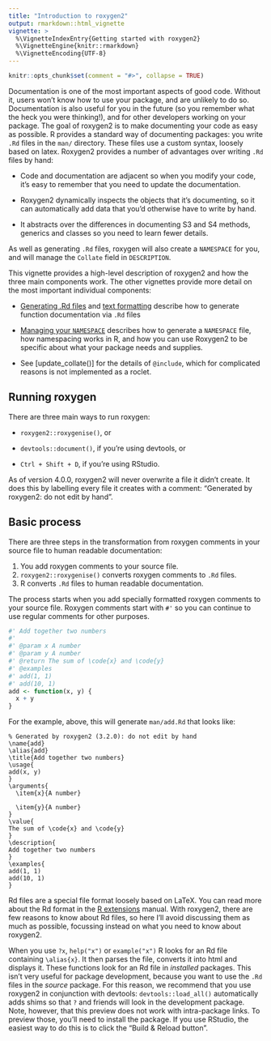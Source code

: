 ```yaml
---
title: "Introduction to roxygen2"
output: rmarkdown::html_vignette
vignette: >
  %\VignetteIndexEntry{Getting started with roxygen2}
  %\VignetteEngine{knitr::rmarkdown}
  %\VignetteEncoding{UTF-8}
---
```


```r
knitr::opts_chunk$set(comment = "#>", collapse = TRUE)
```

Documentation is one of the most important aspects of good code. Without it, users won't know how to use your package, and are unlikely to do so. Documentation is also useful for you in the future (so you remember what the heck you were thinking!), and for other developers working on your package. The goal of roxygen2 is to make documenting your code as easy as possible. R provides a standard way of documenting packages: you write `.Rd` files in the `man/` directory. These files use a custom syntax, loosely based on latex. Roxygen2 provides a number of advantages over writing `.Rd` files by hand:

* Code and documentation are adjacent so when you modify your code, it's easy
  to remember that you need to update the documentation.

* Roxygen2 dynamically inspects the objects that it's documenting, so it
  can automatically add data that you'd otherwise have to write by hand.

* It abstracts over the differences in documenting S3 and S4 methods,
  generics and classes so you need to learn fewer details.

As well as generating `.Rd` files, roxygen will also create a `NAMESPACE` for you, and will manage the `Collate` field in `DESCRIPTION`.

This vignette provides a high-level description of roxygen2 and how the three main components work. The other vignettes provide more detail on the most important individual components:

* [Generating .Rd files](rd.html) and [text formatting](formatting.html)
  describe how to generate function documentation via `.Rd` files

* [Managing your `NAMESPACE`](namespace.html) describes how to generate
  a `NAMESPACE` file, how namespacing works in R, and how you can use Roxygen2 to be
  specific about what your package needs and supplies.

* See [update_collate()] for the details of `@include`, which for complicated
  reasons is not implemented as a roclet.

## Running roxygen

There are three main ways to run roxygen:

* `roxygen2::roxygenise()`, or

* `devtools::document()`, if you're using devtools, or

* `Ctrl + Shift + D`, if you're using RStudio.

As of version 4.0.0, roxygen2 will never overwrite a file it didn't create. It does this by labelling every file it creates with a comment: "Generated by roxygen2: do not edit by hand".

## Basic process

There are three steps in the transformation from roxygen comments in your source file to human readable documentation:

1. You add roxygen comments to your source file.
2. `roxygen2::roxygenise()` converts roxygen comments to `.Rd` files.
3. R converts `.Rd` files to human readable documentation.

The process starts when you add specially formatted roxygen comments to your source file. Roxygen comments start with `#'` so you can continue to use regular comments for other purposes.

```r
#' Add together two numbers
#'
#' @param x A number
#' @param y A number
#' @return The sum of \code{x} and \code{y}
#' @examples
#' add(1, 1)
#' add(10, 1)
add <- function(x, y) {
  x + y
}
```

For the example, above, this will generate `man/add.Rd` that looks like:

```
% Generated by roxygen2 (3.2.0): do not edit by hand
\name{add}
\alias{add}
\title{Add together two numbers}
\usage{
add(x, y)
}
\arguments{
  \item{x}{A number}

  \item{y}{A number}
}
\value{
The sum of \code{x} and \code{y}
}
\description{
Add together two numbers
}
\examples{
add(1, 1)
add(10, 1)
}
```

Rd files are a special file format loosely based on LaTeX. You can read more about the Rd format in the [R extensions](https://cran.r-project.org/doc/manuals/R-exts.html#Rd-format) manual. With roxygen2, there are few reasons to know about Rd files, so here I'll avoid discussing them as much as possible, focussing instead on what you need to know about roxygen2.

When you use `?x`, `help("x")` or `example("x")` R looks for an Rd file containing `\alias{x}`. It then parses the file, converts it into html and displays it. These functions look for an Rd file in _installed_ packages. This isn't very useful for package development, because you want to use the `.Rd` files in the _source_ package. For this reason, we recommend that you use roxygen2 in conjunction with devtools: `devtools::load_all()` automatically adds shims so that `?` and friends will look in the development package. Note, however, that this preview does not work with intra-package links. To preview those, you'll need to install the package. If you use RStudio, the easiest way to do this is to click the "Build & Reload button".

